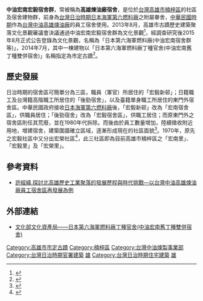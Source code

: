 {{tw monument
|name=日本第六海軍燃料廠丁種官舍(中油宏南舊丁種雙併宿舍)
|formername=
|image=中油宏南宿舍.jpg
|imagename=
|othername=
|formalname=
|level=市定古蹟
|class=宅第
|time={{flagicon|Empire of Japan}} 日治時期
|location={{TWN}}[[高雄市|高雄市]][[楠梓區|楠梓區]]宏毅一路5巷2號及4號
|open=
|cost=
|website=
|reg_url =https://nchdb.boch.gov.tw/assets/overview/monument/20140729000001
}}
'''中油宏南宏毅宿舍群'''，常被稱為'''高雄煉油廠宿舍'''，是位於[[台灣|台灣]][[高雄市|高雄市]][[楠梓區|楠梓區]]的社區及宿舍建物群，前身為[[台灣日治時期|台灣日治時期]][[日本海軍第六燃料廠|日本海軍第六燃料廠]]之附屬眷舍，[[臺灣戰後時期|中華民國時期]]作為[[台灣中油|台灣中油]][[高雄煉油廠|高雄煉油廠]]的員工宿舍使用。2013年8月，高雄市古蹟歷史建築聚落文化景觀審議會決議通過中油宏南宏毅宿舍群為文化景觀<ref>{{cite news|author=楊菁菁|title=〈南部〉中油宏南宏毅宿舍群 登錄為文化景觀|url=http://news.ltn.com.tw/news/local/paper/709282|accessdate=2014-11-04|newspaper=自由時報|date=2013-08-29|archive-date=2014-11-04|archive-url=https://web.archive.org/web/20141104124738/http://news.ltn.com.tw/news/local/paper/709282|dead-url=no}}</ref>，經調查研究後2015年8月正式公告登錄為文化景觀，名稱為「日本第六海軍燃料廠(中油宏南宿舍群等)」，2014年7月，其中一棟建物以「日本第六海軍燃料廠丁種官舍(中油宏南舊丁種雙併宿舍)」名稱指定為市定古蹟<ref>{{cite web|author=高雄市政府文化局|title=日本第六海軍燃料廠丁種官舍(中油宏南舊丁種雙併宿舍)|url=http://heritage.khcc.gov.tw/Heritage.aspx?KeyID=38c16a91-26a0-4bb4-a186-f9d2b918875e|accessdate=2014-11-04|archive-url=https://web.archive.org/web/20141029085155/http://heritage.khcc.gov.tw/Heritage.aspx?KeyID=38c16a91-26a0-4bb4-a186-f9d2b918875e|archive-date=2014-10-29|dead-url=yes}}</ref>。

== 歷史發展 ==
日治時期的宿舍區可簡單分為三區，職員（軍官）所居住的「宏毅新邨」；日籍職工及台灣籍高階職工所居住的「後勁宿舍」，以及臺籍單身職工所居住的東門外宿舍區。中華民國政府接收[[日本海軍第六燃料廠|日本海軍第六燃料廠]]後，「宏毅新邨」改為「宏南宿舍區」，供職員居住；「後勁宿舍」改為「宏毅宿舍區」，供職工居住；而原東門外之宿舍區則任其荒廢，並在1980年代拆除。而後由於員工數量增加，陸續徵收附近用地，增建宿舍，建築圍牆確立區域，逐漸形成現在的社區面貌<ref>{{cite web|author=陳春得|title=社區環境空間歷史變遷－以高雄煉油廠區員工宿舍為例|url=http://handle.ncl.edu.tw/11296/ndltd/75070265427706817035|publisher=樹德科技大學建築與古蹟維護研究所|accessdate=2014-11-04}}</ref>。1970年，原先之宏毅社區中又分出宏榮社區<ref>{{cite web|author=高雄市里政資訊網|title=楠梓區 宏榮里沿革|url=http://kh.twup.org/khd17/?pn=vhistory|accessdate=2014-11-04|deadurl=yes|archiveurl=https://web.archive.org/web/20141104042607/http://kh.twup.org/khd17/?pn=vhistory|archivedate=2014-11-04}}</ref>，此三社區即為目前高雄市楠梓區之「宏南里」、「宏毅里」及「宏榮里」。


==參考資料==
*[http://handle.ncl.edu.tw/11296/ndltd/42666908552287959156 許經緯.探討北高雄歷史工業聚落的發展歷程與時代挑戰―以台灣中油高雄煉油廠員工宿舍區再發展為例]
{{reflist}}

== 外部連結 ==
*[https://nchdb.boch.gov.tw/assets/advanceSearch/monument/20140729000001 文化部文化資產局——日本第六海軍燃料廠丁種官舍(中油宏南舊丁種雙併宿舍)]{{Wayback|url=https://nchdb.boch.gov.tw/assets/advanceSearch/monument/20140729000001 |date=20190117013312 }}

{{高雄市文化資產}}
[[Category:高雄市市定古蹟|Category:高雄市市定古蹟]]
[[Category:楠梓區|Category:楠梓區]]

[[Category:台灣中油煉製事業部|Category:台灣中油煉製事業部]]
[[Category:台灣日治時期官署建築|Category:台灣日治時期官署建築]]
[[Category:台灣文化景觀|雄]]
[[Category:台灣日治時期住宅建築|Category:台灣日治時期住宅建築]]
[[Category:臺灣軍事設施類文化資產|雄]]